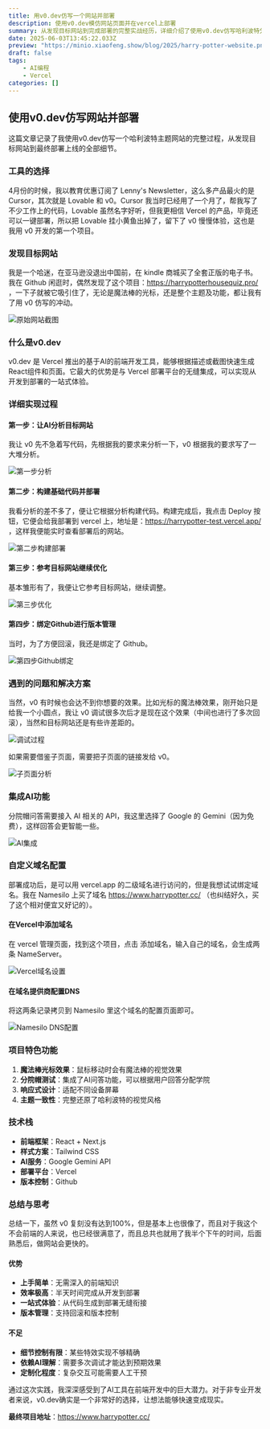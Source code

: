 ```yaml
---
title: 用v0.dev仿写一个网站并部署
description: 使用v0.dev模仿网站页面并在vercel上部署
summary: 从发现目标网站到完成部署的完整实战经历，详细介绍了使用v0.dev仿写哈利波特分院帽测试网站的全过程。
date: 2025-06-03T13:45:22.033Z
preview: "https://minio.xiaofeng.show/blog/2025/harry-potter-website.png"
draft: false
tags:
    - AI编程
    - Vercel
categories: []
---
```


## 使用v0.dev仿写网站并部署

这篇文章记录了我使用v0.dev仿写一个哈利波特主题网站的完整过程，从发现目标网站到最终部署上线的全部细节。

### 工具的选择

4月份的时候，我以教育优惠订阅了 Lenny's Newsletter，这么多产品最火的是 Cursor，其次就是 Lovable 和 v0。Cursor 我当时已经用了一个月了，帮我写了不少工作上的代码，Lovable 虽然名字好听，但我更相信 Vercel 的产品，毕竟还可以一键部署，所以把 Lovable 挂小黄鱼出掉了，留下了 v0 慢慢体验，这也是我用 v0 开发的第一个项目。

### 发现目标网站

我是一个哈迷，在亚马逊没退出中国前，在 kindle 商城买了全套正版的电子书。我在 Github 闲逛时，偶然发现了这个项目：https://harrypotterhousequiz.pro/ ，一下子就被它吸引住了，无论是魔法棒的光标，还是整个主题及功能，都让我有了用 v0 仿写的冲动。

![原始网站截图](https://minio.xiaofeng.show/blog/2025/harry-potter-origin.png)

### 什么是v0.dev

v0.dev 是 Vercel 推出的基于AI的前端开发工具，能够根据描述或截图快速生成React组件和页面。它最大的优势是与 Vercel 部署平台的无缝集成，可以实现从开发到部署的一站式体验。

### 详细实现过程

#### 第一步：让AI分析目标网站

我让 v0 先不急着写代码，先根据我的要求来分析一下，v0 根据我的要求写了一大堆分析。

![第一步分析](https://minio.xiaofeng.show/blog/2025/harry-potter-step-1.png)

#### 第二步：构建基础代码并部署

我看分析的差不多了，便让它根据分析构建代码。构建完成后，我点击 Deploy 按钮，它便会给我部署到 vercel 上，地址是：https://harrypotter-test.vercel.app/ ，这样我便能实时查看部署后的网站。

![第二步构建部署](https://minio.xiaofeng.show/blog/2025/harry-potter-step-2.png)

#### 第三步：参考目标网站继续优化

基本雏形有了，我便让它参考目标网站，继续调整。

![第三步优化](https://minio.xiaofeng.show/blog/2025/harry-potter-step-3.png)

#### 第四步：绑定Github进行版本管理

当时，为了方便回滚，我还是绑定了 Github。

![第四步Github绑定](https://minio.xiaofeng.show/blog/2025/harry-potter-step-4.png)

### 遇到的问题和解决方案

当然，v0 有时候也会达不到你想要的效果。比如光标的魔法棒效果，刚开始只是给我一个小圆点，我让 v0 调试很多次后才是现在这个效果（中间也进行了多次回滚），当然和目标网站还是有些许差距的。

![调试过程](https://minio.xiaofeng.show/blog/2025/harry-potter-step-5.png)

如果需要借鉴子页面，需要把子页面的链接发给 v0。

![子页面分析](https://minio.xiaofeng.show/blog/2025/harry-potter-step-6.png)

### 集成AI功能

分院帽问答需要接入 AI 相关的 API，我这里选择了 Google 的 Gemini（因为免费），这样回答会更智能一些。

![AI集成](https://minio.xiaofeng.show/blog/2025/harry-potter-step-7.png)

### 自定义域名配置

部署成功后，是可以用 vercel.app 的二级域名进行访问的，但是我想试试绑定域名。我在 Namesilo 上买了域名 https://www.harrypotter.cc/ （也纠结好久，买了这个相对便宜又好记的）。

#### 在Vercel中添加域名

在 vercel 管理页面，找到这个项目，点击 添加域名，输入自己的域名，会生成两条 NameServer。

![Vercel域名设置](https://minio.xiaofeng.show/blog/2025/harry-potter-vercel-set.png)

#### 在域名提供商配置DNS

将这两条记录拷贝到 Namesilo 里这个域名的配置页面即可。

![Namesilo DNS配置](https://minio.xiaofeng.show/blog/2025/harry-botter-namesilo.png)

### 项目特色功能

1. **魔法棒光标效果**：鼠标移动时会有魔法棒的视觉效果
2. **分院帽测试**：集成了AI问答功能，可以根据用户回答分配学院
3. **响应式设计**：适配不同设备屏幕
4. **主题一致性**：完整还原了哈利波特的视觉风格

### 技术栈

- **前端框架**：React + Next.js
- **样式方案**：Tailwind CSS
- **AI服务**：Google Gemini API
- **部署平台**：Vercel
- **版本控制**：Github

### 总结与思考

总结一下，虽然 v0 复刻没有达到100%，但是基本上也很像了，而且对于我这个不会前端的人来说，也已经很满意了，而且总共也就用了我半个下午的时间，后面熟悉后，做网站会更快的。

#### 优势
- **上手简单**：无需深入的前端知识
- **效率极高**：半天时间完成从开发到部署
- **一站式体验**：从代码生成到部署无缝衔接
- **版本管理**：支持回滚和版本控制

#### 不足
- **细节控制有限**：某些特效实现不够精确
- **依赖AI理解**：需要多次调试才能达到预期效果
- **定制化程度**：复杂交互可能需要人工干预

通过这次实践，我深深感受到了AI工具在前端开发中的巨大潜力。对于非专业开发者来说，v0.dev确实是一个非常好的选择，让想法能够快速变成现实。

**最终项目地址**：https://www.harrypotter.cc/ 